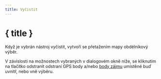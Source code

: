```yaml
---
title: Vyčistit
---
```


<script>
</script>

# <SquareDashedMousePointer size="24" class="inline-block" style="margin-bottom: 5px" /> { title }

Když je vybrán nástroj vyčistit, vytvoří se přetažením mapy obdélníkový výběr.

V závislosti na možnostech vybraných v dialogovém okně níže, se kliknutím na tlačítko odstranit odstraní GPS body a/nebo [body zájmu](../gpx) umístěné buď uvnitř, nebo vně výběru.

<div class="flex flex-row justify-center">
    <Clean class="text-foreground p-3 border rounded-md shadow-lg" />
</div>
